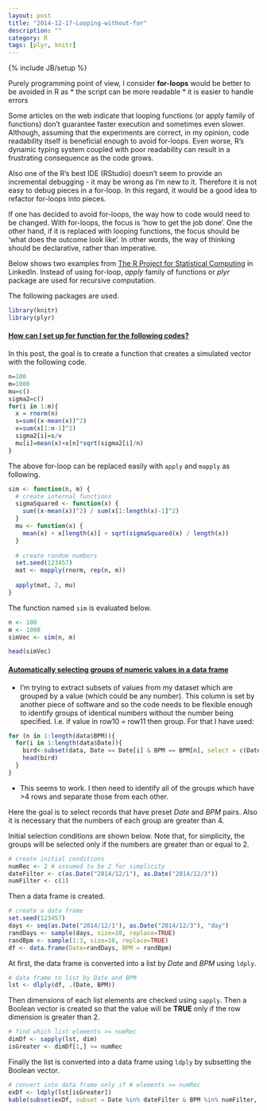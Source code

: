 ```yaml
---
layout: post
title: "2014-12-17-Looping-without-for"
description: ""
category: R
tags: [plyr, knitr]
---
```

{% include JB/setup %}

Purely programming point of view, I consider **for-loops** would be better to be avoided in R as 
* the script can be more readable 
* it is easier to handle errors 

Some articles on the web indicate that looping functions (or apply family of functions) don't guarantee faster execution and sometimes even slower. Although, assuming that the experiments are correct, in my opinion, code readability itself is beneficial enough to avoid for-loops. Even worse, R's dynamic typing system coupled with poor readability can result in a frustrating consequence as the code grows. 

Also one of the R's best IDE (RStudio) doesn't seem to provide an incremental debugging - it may be wrong as I'm new to it. Therefore it is not easy to debug pieces in a for-loop. In this regard, it would be a good idea to refactor for-loops into pieces. 

If one has decided to avoid for-loops, the way how to code would need to be changed. With for-loops, the focus is 'how to get the job done'. One the other hand, if it is replaced with looping functions, the focus should be 'what does the outcome look like'. In other words, the way of thinking should be declarative, rather than imperative.

Below shows two examples from [The R Project for Statistical Computing](http://www.linkedin.com/groups/R-Project-Statistical-Computing-77616?home=&gid=77616&trk=anet_ug_hm) in LinkedIn. Instead of using for-loop, _apply_ family of functions or _plyr_ package are used for recursive computation.

The following packages are used.

```r
library(knitr)
library(plyr)
```

#### [How can I set up for function for the following codes?](http://www.linkedin.com/groups/How-can-I-set-up-77616.S.5944557854001238016?trk=groups_search_item_list-0-b-ttl&goback=%2Egna_77616)

In this post, the goal is to create a function that creates a simulated vector with the following code.

```r
n=100
m=1000
mu=c()
sigma2=c()
for(i in 1:m){
  x = rnorm(n)
  s=sum((x-mean(x))^2)
  v=sum(x[1:n-1]^2)
  sigma2[i]=s/v
  mu[i]=mean(x)+x[n]*sqrt(sigma2[i]/n) 
}
```

The above for-loop can be replaced easily with `apply` and `mapply` as following.

```r
sim <- function(n, m) {
  # create internal functions
  sigmaSquared <- function(x) {
    sum((x-mean(x))^2) / sum(x[1:length(x)-1]^2)
  }
  mu <- function(x) {
    mean(x) + x[length(x)] + sqrt(sigmaSquared(x) / length(x))
  }
  
  # create random numbers
  set.seed(123457)
  mat <- mapply(rnorm, rep(n, m))
  
  apply(mat, 2, mu)
}
```

The function named `sim` is evaluated below.

```r
n <- 100
m <- 1000
simVec <- sim(n, m)

head(simVec)
```

#### [Automatically selecting groups of numeric values in a data frame](http://www.linkedin.com/groups/Automatically-selecting-groups-numeric-values-77616.S.5950288359975899139?trk=groups_followed_item_list-0-b-ttl)

* I'm trying to extract subsets of values from my dataset which are grouped by a value (which could be any number). This column is set by another piece of software and so the code needs to be flexible enough to identify groups of identical numbers without the number being specified. I.e. if value in row10 = row11 then group. For that I have used:

```r
for (n in 1:length(data$BPM)){
  for(i in 1:length(data$Date)){
    bird<-subset(data, Date == Date[i] & BPM == BPM[n], select = c(Date:Power))
    head(bird)
  }
}
```

* This seems to work. I then need to identify all of the groups which have >4 rows and separate those from each other.

Here the goal is to select records that have preset _Date_ and _BPM_ pairs. Also it is necessary that the numbers of each group are greater than 4.

Initial selection conditions are shown below. Note that, for simplicity, the groups will be selected only if the numbers are greater than or equal to 2.

```r
# create initial conditions
numRec <- 2 # assumed to be 2 for simplicity
dateFilter <- c(as.Date("2014/12/1"), as.Date("2014/12/3"))
numFilter <- c(1)
```

Then a data frame is created.

```r
# create a data frame
set.seed(123457) 
days <- seq(as.Date("2014/12/1"), as.Date("2014/12/3"), "day") 
randDays <- sample(days, size=10, replace=TRUE) 
randBpm <- sample(1:3, size=10, replace=TRUE) 
df <- data.frame(Date=randDays, BPM = randBpm) 
```

At first, the data frame is converted into a list by _Date_ and _BPM_ using `ldply`.

```r
# data frame to list by Date and BPM
lst <- dlply(df, .(Date, BPM))
```

Then dimensions of each list elements are checked using `sapply`. Then a Boolean vector is created so that the value will be **TRUE** only if the row dimension is greater than 2.

```r
# find which list elements >= numRec
dimDf <- sapply(lst, dim)
isGreater <- dimDf[1,] >= numRec
```

Finally the list is converted into a data frame using `ldply` by subsetting the Boolean vector.

```r
# convert into data frame only if # elements >= numRec
exDf <- ldply(lst[isGreater])
kable(subset(exDf, subset = Date %in% dateFilter & BPM %in% numFilter, select = c(-.id)))
```
